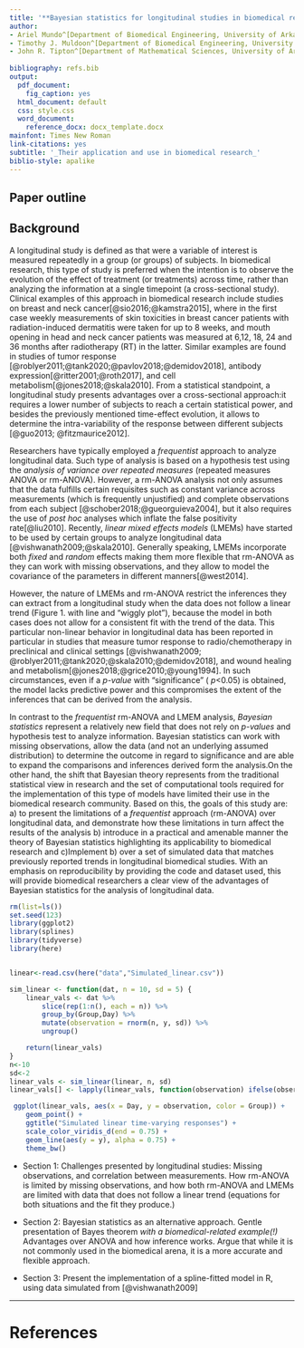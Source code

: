 ```yaml
---
title: '**Bayesian statistics for longitudinal studies in biomedical research**'
author: 
- Ariel Mundo^[Department of Biomedical Engineering, University of Arkansas, Fayetteville]
- Timothy J. Muldoon^[Department of Biomedical Engineering, University of Arkansas, Fayetteville]
- John R. Tipton^[Department of Mathematical Sciences, University of Arkansas, Fayetteville]
  
bibliography: refs.bib
output:
  pdf_document: 
    fig_caption: yes
  html_document: default
  css: style.css
  word_document:
    reference_docx: docx_template.docx
mainfont: Times New Roman
link-citations: yes
subtitle: '_Their application and use in biomedical research_'
biblio-style: apalike
---
```




## Paper outline
<span style="color: red;">\textcolor{red}{The paper Introduction has been updated, proposed sections appear at the end of the document as well as an initial graph.}</span>


## Background

A longitudinal study is defined as that were a variable of interest is measured repeatedly in a group (or groups) of subjects. In biomedical research, this type of study is preferred when the intention is to observe the evolution of the effect of treatment (or treatments) across time, rather than analyzing the information at a single timepoint (a cross-sectional study). Clinical examples of this  approach in biomedical research include studies on breast and neck cancer[@sio2016;@kamstra2015], where in the first case  weekly measurements of skin toxicities in breast cancer patients with radiation-induced dermatitis were taken for up to 8 weeks, and mouth opening in head and neck cancer patients was measured at 6,12, 18, 24 and 36 months after radiotherapy (RT) in the latter. Similar examples are found in studies of tumor response [@roblyer2011;@tank2020;@pavlov2018;@demidov2018], antibody expression[@ritter2001;@roth2017], and cell metabolism[@jones2018;@skala2010]. From a statistical standpoint, a longitudinal study presents advantages over a cross-sectional approach:it requires a lower number of subjects to reach a certain statistical power, and besides the previously mentioned time-effect evolution, it allows to determine the intra-variability of the response between different subjects [@guo2013; @fitzmaurice2012]. 

Researchers have typically employed a _frequentist_ approach to analyze longitudinal data. Such type of analysis is based on a hypothesis test using the _analysis of variance over repeated measures_ (repeated measures ANOVA or rm-ANOVA). However, a rm-ANOVA analysis not only assumes that the data fulfills certain requisites such as constant variance across measurements (which is frequently unjustified) and  complete observations from each subject [@schober2018;@gueorguieva2004], but it also requires the use of _post hoc_ analyses which inflate the false positivity rate[@liu2010]. Recently, _linear mixed effects models_ (LMEMs) have started to be used by certain groups to analyze longitudinal data [@vishwanath2009;@skala2010]. Generally speaking, LMEMs incorporate both _fixed_ and _random_ effects making them more flexible that rm-ANOVA as they can work with missing observations, and they allow to model the covariance of the parameters in different manners[@west2014].

However, the nature of LMEMs and rm-ANOVA restrict the inferences they can extract from a longitudinal study when the data does not follow a linear trend (Figure 1. with line and "wiggly plot"), because the model in both cases does not allow for a consistent fit with the trend of the data. This particular non-linear behavior in longitudinal data has been reported in particular in studies that measure tumor response to radio/chemotherapy in preclinical and clinical settings  [@vishwanath2009; @roblyer2011;@tank2020;@skala2010;@demidov2018], and wound healing and metabolism[@jones2018;@grice2010;@young1994]. In such circumstances, even if a _p-value_ with "significance" ( _p_<0.05) is obtained, the model lacks predictive power and this compromises the extent of the inferences that can be derived from the analysis. 

In contrast to the _frequentist_ rm-ANOVA and LMEM analysis, _Bayesian statistics_ represent a relatively new field that does not rely on _p-values_ and hypothesis test to analyze information. Bayesian statistics can work with missing observations, allow the data (and not an underlying assumed distribution) to determine the outcome in regard to significance and are able to expand the comparisons and inferences derived form the analysis.On the other hand, the shift that Bayesian theory represents from the traditional statistical view in research and the set of computational tools required for the implementation of this type of models have limited their use in the biomedical research community. Based on this, the goals of this study are: a) to present the limitations of a _frequentist_ approach (rm-ANOVA) over longitudinal data, and demonstrate how these limitations in turn affect the results of the analysis b) introduce in a practical and amenable manner the theory of Bayesian statistics highlighting its applicability to biomedical research and c)Implement b) over a set of simulated data that matches previously reported trends in longitudinal biomedical studies. With an emphasis on reproducibility by providing the code and dataset used, this will provide biomedical researchers a clear view of the advantages of Bayesian statistics for the analysis of longitudinal data.


```r
rm(list=ls())
set.seed(123)
library(ggplot2)
library(splines)
library(tidyverse)
library(here)


linear<-read.csv(here("data","Simulated_linear.csv"))

sim_linear <- function(dat, n = 10, sd = 5) {
    linear_vals <- dat %>%
        slice(rep(1:n(), each = n)) %>%
        group_by(Group,Day) %>%
        mutate(observation = rnorm(n, y, sd)) %>%
        ungroup()

    return(linear_vals)
}
n<-10
sd<-2
linear_vals <- sim_linear(linear, n, sd)
linear_vals[] <- lapply(linear_vals, function(observation) ifelse(observation<=0, NA, observation)) #taking out values below 0

 ggplot(linear_vals, aes(x = Day, y = observation, color = Group)) +
    geom_point() +
    ggtitle("Simulated linear time-varying responses") +
    scale_color_viridis_d(end = 0.75) +
    geom_line(aes(y = y), alpha = 0.75) +
    theme_bw()


```

* Section 1: Challenges presented by longitudinal studies: Missing observations, and correlation between measurements. How rm-ANOVA is limited by missing observations, and how both rm-ANOVA and LMEMs are limited with data that does not follow a linear trend (equations for both situations and the fit they produce.)

* Section 2: Bayesian statistics as an alternative approach. Gentle presentation of Bayes theorem _with a biomedical-related example(!)_ Advantages over ANOVA and how inference works. Argue that while it is not commonly used in the biomedical arena, it is a more accurate and flexible approach.

* Section 3: Present the implementation of a spline-fitted model in R, using data simulated from [@vishwanath2009]

***



# References
